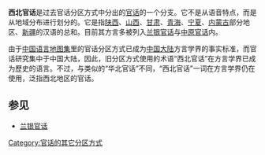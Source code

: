 {{unreferenced|time=2019-01-26T12:30:53+00:00}}
'''西北官话'''是过去官话分区方式中分出的[[官话|官话]]的一个分支。它不是从语音特点，而是从地域分布进行划分的。它是指[[陕西|陕西]]、[[山西|山西]]、[[甘肃|甘肃]]、[[青海|青海]]、[[宁夏|宁夏]]、[[内蒙古|内蒙古]]部分地区、[[新疆|新疆]]的汉语的总和。目前其方言多被列入[[兰银官话|兰银官话]]与[[中原官话|中原官话]]内。

由于[[中国语言地图集|中国语言地图集]]里的官话分区方式已成为[[中国大陆|中国大陆]]方言学界的事实标准，而官话研究集中于中国大陆，因此，旧分区方式使用的术语“西北官话”在方言学界已成为歷史的语言。不过，与类似的“华北官话”不同，“西北官话”一词在方言学界仍在使用，泛指西北地区的官话。

== 参见 ==
* [[兰银官话|兰银官话]]

[[Category:官话的其它分区方式|Category:官话的其它分区方式]]

{{SinoTibetan-lang-stub}}